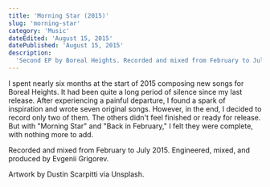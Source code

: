 ```yaml
---
title: 'Morning Star (2015)'
slug: 'morning-star'
category: 'Music'
dateEdited: 'August 15, 2015'
datePublished: 'August 15, 2015'
description:
  'Second EP by Boreal Heights. Recorded and mixed from February to July 2015.'
---
```


<EmbedSpotify src="https://open.spotify.com/embed/album/2ptA58ZbSuizR0oAvaZtKV?utm_source=generator&theme=0" />

I spent nearly six months at the start of 2015 composing new songs for Boreal
Heights. It had been quite a long period of silence since my last release. After
experiencing a painful departure, I found a spark of inspiration and wrote seven
original songs. However, in the end, I decided to record only two of them. The
others didn't feel finished or ready for release. But with "Morning Star" and
"Back in February," I felt they were complete, with nothing more to add.

Recorded and mixed from February to July 2015. Engineered, mixed, and produced
by Evgenii Grigorev.

Artwork by Dustin Scarpitti via Unsplash.
